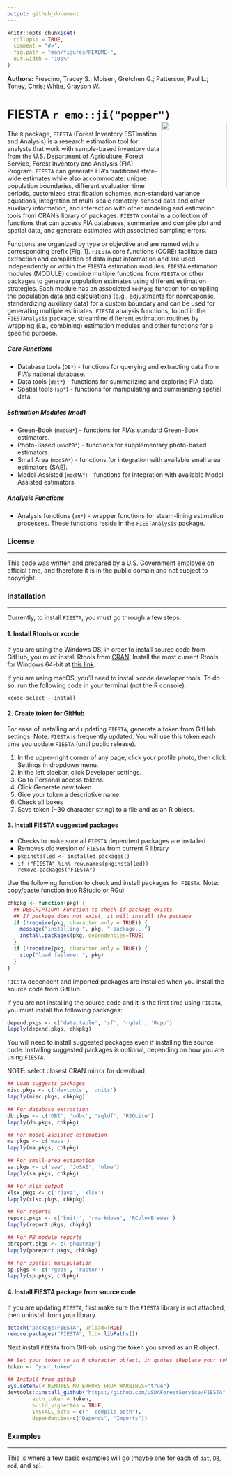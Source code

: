 ```yaml
---
output: github_document
---
```


```r
knitr::opts_chunk$set(
  collapse = TRUE,
  comment = "#>",
  fig.path = "man/figures/README-",
  out.width = "100%"
)
```

<!-- [![GitHub Super-Linter](https://github.com/USDAForestService/FIESTA/workflows/Lint%20Code%20Base/badge.svg)](https://github.com/marketplace/actions/super-linter) -->

<b>Authors:</b> Frescino, Tracey S.; Moisen, Gretchen G.; Patterson, Paul L.; Toney, Chris; White, Grayson W.

# FIESTA `r emo::ji("popper")` <img src="https://github.com/USDAForestService/FIESTA/blob/master/figs/fiesta_grey.png?raw=true" align="right" width=150 />

The `R` package, `FIESTA` (Forest Inventory ESTimation and Analysis) is a research estimation tool for analysts that work with sample-based inventory data from the U.S. Department of Agriculture, Forest Service, Forest Inventory and Analysis (FIA) Program. `FIESTA` can generate FIA's traditional state-wide estimates while also accommodate: unique population boundaries, different evaluation time periods, customized stratification schemes, non-standard variance equations, integration of multi-scale remotely-sensed data and other auxiliary information, and interaction with other modeling and estimation tools from CRAN's library of packages. `FIESTA` contains a collection of functions that can access FIA databases, summarize and compile plot and spatial data, and generate estimates with associated sampling errors. 

Functions are organized by type or objective and are named with a corresponding prefix (Fig. 1). `FIESTA` core functions (CORE) facilitate data extraction and compilation of data input information and are used independently or within the `FIESTA` estimation modules. `FIESTA` estimation modules (MODULE) combine multiple functions from `FIESTA` or other packages to generate population estimates using different estimation strategies. Each module has an associated `mod*pop` function for compiling the population data and calculations (e.g., adjustments for nonresponse, standardizing auxiliary data) for a custom boundary and can be used for generating multiple estimates. `FIESTA` analysis functions, found in the `FIESTAnalysis` package, streamline different estimation routines by wrapping (i.e., combining) estimation modules and other functions for a specific purpose. 

##### Core Functions

* Database tools (`DB*`) - functions for querying and extracting data from FIA's national database.
* Data tools (`dat*`) - functions for summarizing and exploring FIA data.
* Spatial tools (`sp*`) - functions for manipulating and summarizing spatial data.

##### Estimation Modules (mod)

* Green-Book (`modGB*`) - functions for FIA's standard Green-Book estimators.
* Photo-Based (`modPB*`) - functions for supplementary photo-based estimators.
* Small Area (`modSA*`) - functions for integration with available small area estimators (SAE).
* Model-Assisted (`modMA*`) - functions for integration with available Model-Assisted estimators.

##### Analysis Functions

* Analysis functions (`an*`) - wrapper functions for steam-lining estimation processes. These functions reside in the `FIESTAnalysis` package. 

### License

------------------------------------------------------------------------

This code was written and prepared by a U.S. Government employee on official time, and therefore it is in the public domain and not subject to copyright. 


### Installation

------------------------------------------------------------------------

Currently, to install `FIESTA`, you must go through a few steps: 

#### 1. Install Rtools or xcode

If you are using the Windows OS, in order to install source code from GitHub, you must install Rtools from [CRAN](https://cran.r-project.org/). Install the most current Rtools for Windows 64-bit at [this link](https://cran.r-project.org/bin/windows/Rtools/). 

If you are using macOS, you'll need to install xcode developer tools. To do so, run the following code in your terminal (not the R console):
```
xcode-select --install
```


#### 2. Create token for GitHub

For ease of installing and updating `FIESTA`, generate a token from GitHub settings.
Note: `FIESTA` is frequently updated. You will use this token each time you update 
`FIESTA` (until public release).

1. In the upper-right corner of any page, click your profile photo, then click Settings in dropdown menu.
2. In the left sidebar, click Developer settings.
3. Go to Personal access tokens.
4. Click Generate new token.
5. Give your token a descriptive name.
6. Check all boxes
7. Save token (~30 character string) to a file and as an R object.


#### 3. Install FIESTA suggested packages

- Checks to make sure all `FIESTA` dependent packages are installed
- Removes old version of `FIESTA` from current R library
- `pkginstalled <- installed.packages()`
- `if ("FIESTA" %in% row.names(pkginstalled)) remove.packages("FIESTA")`

Use the following function to check and install packages for `FIESTA`.
Note: copy/paste function into RStudio or RGui 
```r
chkpkg <- function(pkg) {
  ## DESCRIPTION: Function to check if package exists
  ## If package does not exist, it will install the package
  if (!require(pkg, character.only = TRUE)) {
    message("installing ", pkg, " package...")
    install.packages(pkg, dependencies=TRUE)
  }
  if (!require(pkg, character.only = TRUE)) {
    stop("load failure: ", pkg)
  } 
}
```

`FIESTA` dependent and imported packages are installed when you install the source code 
from GitHub.

If you are not installing the source code and it is the first time using `FIESTA`, 
you must install the following packages:
```r
depend.pkgs <- c('data.table', 'sf', 'rgdal', 'Rcpp')
lapply(depend.pkgs, chkpkg)
```

You will need to install suggested packages even if installing the source code.
Installing suggested packages is optional, depending on how you are using `FIESTA`. 

NOTE: select closest CRAN mirror for download

```r
## Load suggests packages
misc.pkgs <- c('devtools', 'units')
lapply(misc.pkgs, chkpkg)

## For database extraction
db.pkgs <- c('DBI', 'odbc', 'sqldf', 'RSQLite')
lapply(db.pkgs, chkpkg)

## For model-assisted estimation
ma.pkgs <- c('mase')
lapply(ma.pkgs, chkpkg)

## For small-area estimation
sa.pkgs <- c('sae', 'JoSAE', 'nlme')
lapply(sa.pkgs, chkpkg)

## For xlsx output
xlsx.pkgs <- c('rJava', 'xlsx')
lapply(xlsx.pkgs, chkpkg)

## For reports
report.pkgs <- c('knitr', 'rmarkdown', 'RColorBrewer')
lapply(report.pkgs, chkpkg)

## For PB module reports
pbreport.pkgs <- c('pheatmap')
lapply(pbreport.pkgs, chkpkg)

## For spatial manipulation
sp.pkgs <- c('rgeos', 'raster')
lapply(sp.pkgs, chkpkg)
```


#### 4. Install FIESTA package from source code

If you are updating `FIESTA`, first make sure the `FIESTA` library is not attached, 
then uninstall from your library.

```r
detach("package:FIESTA", unload=TRUE)
remove.packages("FIESTA", lib=.libPaths()) 
```

Next install `FIESTA` from GitHub, using the token you saved as an R object.

```r
## Set your token to an R character object, in quotes (Replace your_token with ~30 character string)
token <- "your_token"

## Install from github
Sys.setenv(R_REMOTES_NO_ERRORS_FROM_WARNINGS="true")
devtools::install_github("https://github.com/USDAForestService/FIESTA", 
		auth_token = token,
		build_vignettes = TRUE,
 		INSTALL_opts = c("--compile-both"),
		dependencies=c("Depends", "Imports"))
```


<!-- ## HELP and vignettes -->

<!-- To get help for the `FIESTA` package -->
<!-- ```{r, eval = F} -->
<!-- help(package="FIESTA") -->
<!-- ``` -->

<!-- To get tutorials from `FIESTA` package -->
<!-- ```{r, eval = F} -->
<!-- vignette(package="FIESTA") -->
<!-- ``` -->

<!-- Core functions -->
<!-- ```{r, eval = F} -->
<!-- vignette("FIESTA_tutorial_DB", package="FIESTA") -->
<!-- vignette("FIESTA_tutorial_dat", package="FIESTA") -->
<!-- vignette("FIESTA_tutorial_sp", package="FIESTA") -->
<!-- ``` -->

<!-- Modules -->
<!-- ```{r, eval = F} -->
<!-- vignette("FIESTA_tutorial_GB", package="FIESTA") -->
<!-- vignette("FIESTA_tutorial_GBcustom", package="FIESTA") -->
<!-- vignette("FIESTA_tutorial_PB", package="FIESTA") -->
<!-- vignette("FIESTA_tutorial_SA", package="FIESTA") -->
<!-- vignette("FIESTA_tutorial_MA", package="FIESTA") -->
<!-- ``` -->

### Examples 

------------------------------------------------------------------------

This is where a few basic examples will go (maybe one for each of `dat`, `DB`, `mod`, and `sp`).
